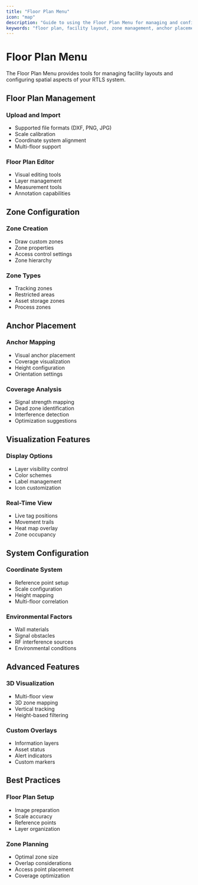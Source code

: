 ```yaml
---
title: "Floor Plan Menu"
icon: "map"
description: "Guide to using the Floor Plan Menu for managing and configuring facility layouts in the RTLS Hub"
keywords: "floor plan, facility layout, zone management, anchor placement, mapping, RTLS configuration, indoor positioning"
---
```


# Floor Plan Menu

The Floor Plan Menu provides tools for managing facility layouts and configuring spatial aspects of your RTLS system.

## Floor Plan Management

### Upload and Import
- Supported file formats (DXF, PNG, JPG)
- Scale calibration
- Coordinate system alignment
- Multi-floor support

### Floor Plan Editor
- Visual editing tools
- Layer management
- Measurement tools
- Annotation capabilities

## Zone Configuration

### Zone Creation
- Draw custom zones
- Zone properties
- Access control settings
- Zone hierarchy

### Zone Types
- Tracking zones
- Restricted areas
- Asset storage zones
- Process zones

## Anchor Placement

### Anchor Mapping
- Visual anchor placement
- Coverage visualization
- Height configuration
- Orientation settings

### Coverage Analysis
- Signal strength mapping
- Dead zone identification
- Interference detection
- Optimization suggestions

## Visualization Features

### Display Options
- Layer visibility control
- Color schemes
- Label management
- Icon customization

### Real-Time View
- Live tag positions
- Movement trails
- Heat map overlay
- Zone occupancy

## System Configuration

### Coordinate System
- Reference point setup
- Scale configuration
- Height mapping
- Multi-floor correlation

### Environmental Factors
- Wall materials
- Signal obstacles
- RF interference sources
- Environmental conditions

## Advanced Features

### 3D Visualization
- Multi-floor view
- 3D zone mapping
- Vertical tracking
- Height-based filtering

### Custom Overlays
- Information layers
- Asset status
- Alert indicators
- Custom markers

## Best Practices

### Floor Plan Setup
- Image preparation
- Scale accuracy
- Reference points
- Layer organization

### Zone Planning
- Optimal zone size
- Overlap considerations
- Access point placement
- Coverage optimization
